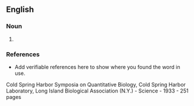 ==English==

===Noun===
{{en-noun}}

# {{An enzyme required for DNA unwinding}}

===References===
*Add verifiable references here to show where you found the word in use.
Cold Spring Harbor Symposia on Quantitative Biology, Cold Spring Harbor Laboratory, Long Island Biological Association (N.Y.) - Science - 1933 - 251 pages